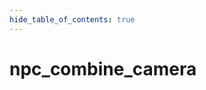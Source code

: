```yaml
---
hide_table_of_contents: true
---
```


<!---
!!!!!!
THIS PAGE IS AUTOGENERATED FROM GAME FGD DEFINITIONS!
DO NOT EDIT MANUALLY!
!!!!!!

In order to make edits, you can make an annotation file in /fgd_dump_overrides
-->


# npc_combine_camera



<Tabs queryString="game">
    
<TabItem value="hla" label="Half-Life: Alyx">
    <HLAPage />
</TabItem>

</Tabs>
